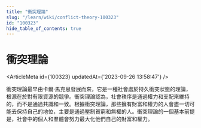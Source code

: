 ```yaml
---
title: "衝突理論"
slug: "/learn/wiki/conflict-theory-100323"
id: "100323"
hide_table_of_contents: true
---
```



# 衝突理論

<ArticleMeta id={100323} updatedAt={'2023-09-26 13:58:47'} />
<div className='border-solid border-b border-t-0 my-4 border-[var(--ifm-color-gray-300)]' />

衝突理論最早由卡爾·馬克思發展而來，它是一種社會處於持久衝突狀態的理論，根源在於對有限資源的競爭。衝突理論認為，社會秩序是通過權力和支配來維持的，而不是通過共識和一致。根據衝突理論，那些擁有財富和權力的人會盡一切可能去保持自己的地位，主要是通過壓制貧窮和無權的人。衝突理論的一個基本前提是，社會中的個人和羣體會努力最大化他們自己的財富和權力。
